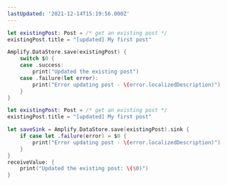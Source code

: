 ```yaml
---
lastUpdated: '2021-12-14T15:19:56.000Z'
---
```

<BlockSwitcher>

<Block name="Listener (iOS 11+)">

```swift
let existingPost: Post = /* get an existing post */
existingPost.title = "[updated] My first post"

Amplify.DataStore.save(existingPost) {
    switch $0 {
    case .success:
        print("Updated the existing post")
    case .failure(let error):
        print("Error updating post - \(error.localizedDescription)")
    }
}
```

</Block>

<Block name="Combine (iOS 13+)">

```swift
let existingPost: Post = /* get an existing post */
existingPost.title = "[updated] My first post"

let saveSink = Amplify.DataStore.save(existingPost).sink {
    if case let .failure(error) = $0 {
        print("Error updating post - \(error.localizedDescription)")
    }
}
receiveValue: {
    print("Updated the existing post: \($0)")
}
```

</Block>

</BlockSwitcher>
